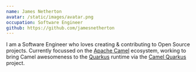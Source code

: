 ```yaml
---
name: James Netherton
avatar: /static/images/avatar.png
occupation: Software Engineer
github: https://github.com/jamesnetherton
---
```


I am a Software Engineer who loves creating & contributing to Open Source projects. Currently focussed on the [Apache Camel](https://camel.apache.org)
ecosystem, working to bring Camel awesomeness to the [Quarkus](https://quarkus.io) runtime
via the [Camel Quarkus](https://github.com/apache/camel-quarkus) project.
